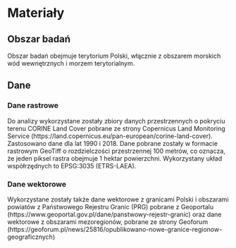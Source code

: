 # Materiały {#materialy}
## Obszar badań
Obszar badań obejmuje terytorium Polski, włącznie z obszarem morskich wód wewnętrznych i morzem terytorialnym.

## Dane

### Dane rastrowe
Do analizy wykorzystane zostały zbiory danych przestrzennych o pokryciu terenu CORINE Land Cover pobrane ze strony Copernicus Land Monitoring Service (https://land.copernicus.eu/pan-european/corine-land-cover).
Zastosowano dane dla lat 1990 i 2018.
Dane pobrane zostały w formacie rastrowym GeoTiff o rozdzielczości przestrzennej 100 metrów, co oznacza, że jeden piksel rastra obejmuje 1 hektar powierzchni.
Wykorzystany układ współrzędnych to EPSG:3035 (ETRS-LAEA).

### Dane wektorowe
Wykorzystane zostały także dane wektorowe z granicami Polski i obszarami powiatów z Państwowego Rejestru Granic (PRG) pobrane z Geoportalu (https://www.geoportal.gov.pl/dane/panstwowy-rejestr-granic) oraz dane wektorowe z obszarami mezoregionów, pobrane ze strony Geoforum (https://geoforum.pl/news/25816/opublikowano-nowe-granice-regionow-geograficznych)

<!--
Celem tego rozdziału jest przedstawienie użytych w pracy danych.
Należy wyjaśnić jakie dane zostały użyte, jakiego są one rodziaju, dla jakiego okresu zostały pobrane/stworzone, co one zawierają, etc.

W tym rozdziale warto dodać ryciny i tabele przedstawiające użyte dane.

Zwróć uwagę, że poniższe bloki kodu mają parametr `echo=FALSE`; oznacza to, że będą one niewidoczne w wynikowym pliku PDF.
Każdy z bloków kodu musi mieć unikalną nazwę.
Dodanie podpisu pod rycinę odbywa się używając parametru `fig.cap`.
Następnie do tej ryciny można się odnieść używając operatora `\@ref()` wraz z prefiksem `fig:`.
Przykładowo, odniesienie się do pierwszej ryciny wymaga wpisania `\@ref(fig:rycina1)` (Rycina \@ref(fig:rycina1)).

```r
plot(1, 4)
```

Podobnie wygląda odnoszenie się do plików graficznych. 
Tutaj wewnątrz bloku kodu należy użyć funkcji `knitr::include_graphics()` (Rycina \@ref(fig:rycina2)).
-->

<!--
```r
knitr::include_graphics("figures/clc90.png")
```
```r
knitr::include_graphics("figures/clc18.png")
```


```r
knitr::include_graphics("figures/lc_bin.png")
```


```r
knitr::include_graphics("figures/lcpch90.png")
```
```r
knitr::include_graphics("figures/lcpch18.png")
```


```r
knitr::include_graphics("figures/stacked.png")
```


```r
knitr::include_graphics("figures/treemap_main.png")
```
```r
knitr::include_graphics("figures/treemap_faceted.png")
```


-->
<!--
Odnoszenie się do tabel odbywa się poprzez operator `\@ref()` wraz z prefiksem `tab:`.
Natomiast tworzenie podpisu nad tabelą ma miejsce wewnątrz funkcji `knitr::kable()`. 
Dodatkowo możliwe jest użycie pakietu **kableExtra** [@R-kableExtra] do określenia szerokości kolumn (Tabela \@ref(tab:tabela1)).

```r
library(magrittr)
df = data.frame(a = 1:5, b = letters[1:5])
knitr::kable(df, 
             caption = "Moja pierwsza tabela",
             booktabs = TRUE) %>% 
  kableExtra::column_spec(1, width = "2cm") %>% 
  kableExtra::column_spec(2, width = "4cm")
```
-->

